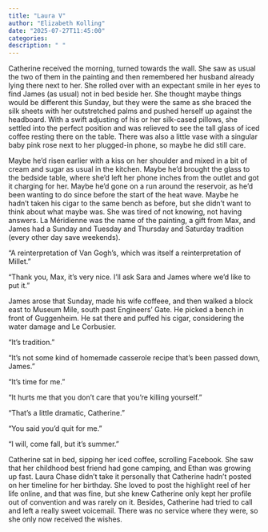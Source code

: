 ```yaml
---
title: "Laura V"
author: "Elizabeth Kolling"
date: "2025-07-27T11:45:00"
categories: 
description: " "
---
```



Catherine received the morning, turned towards the wall. She saw as usual the two of them in the painting and then remembered her husband already lying there next to her. She rolled over with an expectant smile in her eyes to find James (as usual) not in bed beside her. She thought maybe things would be different this Sunday, but they were the same as she braced the silk sheets with her outstretched palms and pushed herself up against the headboard. With a swift adjusting of his or her silk-cased pillows, she settled into the perfect position and was relieved to see the tall glass of iced coffee resting there on the table. There was also a little vase with a singular baby pink rose next to her plugged-in phone, so maybe he did still care.

Maybe he’d risen earlier with a kiss on her shoulder and mixed in a bit of cream and sugar as usual in the kitchen. Maybe he’d brought the glass to the bedside table, where she’d left her phone inches from the outlet and got it charging for her. Maybe he’d gone on a run around the reservoir, as he’d been wanting to do since before the start of the heat wave. Maybe he hadn’t taken his cigar to the same bench as before, but she didn’t want to think about what maybe was. She was tired of not knowing, not having answers. La Méridienne was the name of the painting, a gift from Max, and James had a Sunday and Tuesday and Thursday and Saturday tradition (every other day save weekends).

“A reinterpretation of Van Gogh’s, which was itself a reinterpretation of Millet.”

“Thank you, Max, it’s very nice. I’ll ask Sara and James where we’d like to put it.”

James arose that Sunday, made his wife coffeee, and then walked a block east to Museum Mile, south past Engineers’ Gate. He picked a bench in front of Guggenheim. He sat there and puffed his cigar, considering the water damage and Le Corbusier.  

“It’s tradition.”

“It’s not some kind of homemade casserole recipe that’s been passed down, James.” 

“It’s time for me.”

“It hurts me that you don’t care that you’re killing yourself.”

“That’s a little dramatic, Catherine.”

“You said you’d quit for me.”

“I will, come fall, but it’s summer.”

Catherine sat in bed, sipping her iced coffee, scrolling Facebook. She saw that her childhood best friend had gone camping, and Ethan was growing up fast. Laura Chase didn’t take it personally that Catherine hadn’t posted on her timeline for her birthday. She loved to post the highlight reel of her life online, and that was fine, but she knew Catherine only kept her profile out of convention and was rarely on it. Besides, Catherine had tried to call and left a really sweet voicemail. There was no service where they were, so she only now received the wishes. 